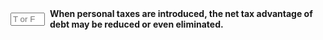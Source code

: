 ::: {.question-block}

<form onsubmit="event.preventDefault(); checkAnswerBox('module8_tf_q65','T')" style="display: flex; align-items: center; gap: 8px;">
  <input type="text" id="module8_tf_q65" name="module8_tf_q65" maxlength="1" placeholder="T or F" style="width: 55px;" data-correct-answer="T" /> 
  <label for="module8_tf_q65"><strong>When personal taxes are introduced, the net tax advantage of debt may be reduced or even eliminated.</strong></label>
</form>

<div id="feedback-module8_tf_q65" class="feedback" data-status="" style="display:none;">
TRUE. The effective tax advantage τ* can fall to zero or negative if personal taxes on interest are high relative to equity.
</div>

:::
